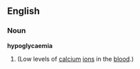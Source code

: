 ==English==

===Noun===
'''hypoglycaemia'''

# {{medical}} {{alternative spelling of|hypocalcemia}} (Low levels of [[calcium]] [[ion]]s in the [[blood]].)